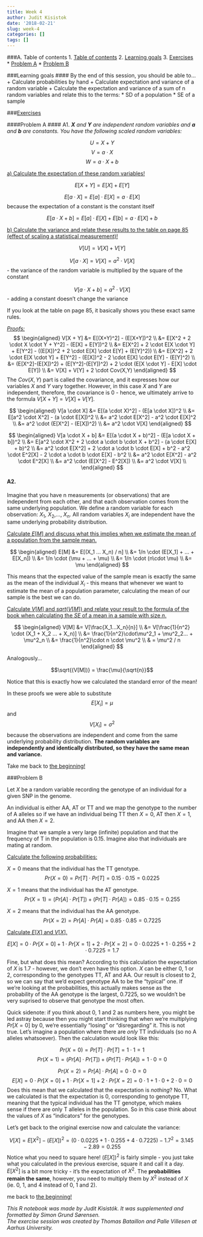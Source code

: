 ```yaml
---
title: Week 4
author: Judit Kisistok
date: '2018-02-21'
slug: week-4
categories: []
tags: []
---
```


###<a name="toc"></a>A. Table of contents
1. [Table of contents](#toc)
2. [Learning goals](#goals)
3. [Exercises](#exercises)
    * [Problem A](#problemA)
    * [Problem B](#problemB)

###<a name="goals"></a>Learning goals
#### By the end of this session, you should be able to...
+ Calculate probabilities by hand 
+ Calculate expectation and variance of a random variable 
+ Calculate the expectation and variance of a sum of n random variables and relate this to the terms:
    * SD of a population
    * SE of a sample
    
###<a name="exercises"></a><u>Exercises</u>

####<a name="problemA"></a>Problem A
#### A1.
<em><b>$X$</b> and <b>$Y$</b> are independent random variables and <b>$a$</b> and <b>$b$</b> are constants. You have the following scaled random variables:</em>

$$U = X + Y$$
$$V = a \cdot X$$ 
$$W = a \cdot X + b$$ 

<u>a) Calculate the expectation of these random variables!</u>

$$E[X + Y] = E[X] + E[Y]$$ 

$$E[a \cdot X] = E[a] \cdot E[X] = a \cdot E[X]$$ because the expectation of a constant is the constant itself  

$$E[a \cdot X + b] = E[a] \cdot E[X] + E[b] = a \cdot E[X] + b$$

<u>b) Calculate the variance and relate these results to the table on page 85 (effect of scaling a statistical measurement)!</u>

$$V[U] = V[X] + V[Y]$$  

$$V[a \cdot X] = V[X] = a^2 \cdot V[X]$$ - the variance of the random variable is multiplied by the square of the constant

$$V[a \cdot X + b] = a^2 \cdot V[X]$$ - adding a constant doesn't change the variance

If you look at the table on page 85, it basically shows you these exact same rules.

<u><em>Proofs:</em></u>
$$
\begin{aligned}
V[X + Y] &= E[(X+Y)^2] - (E[X+Y])^2 \\
&= E[X^2 + 2 \cdot X \cdot Y + Y^2] - (E[X] + E[Y])^2 \\
&= E[X^2] + 2 \cdot E[X \cdot Y] + E[Y^2] - ((E[X])^2 + 2 \cdot E[X] \cdot E[Y] + (E[Y]^2)) \\
&= E[X^2] + 2 \cdot E[X \cdot Y] + E[Y^2] - (E[X])^2 - 2 \cdot E[X] \cdot E[Y] - (E[Y]^2) \\
&= (E[X^2]-(E[X])^2) + (E[Y^2]-(E[Y])^2) + 2 \cdot (E[X \cdot Y] - E[X] \cdot E[Y]) \\
&= V[X] + V[Y] + 2 \cdot Cov(X,Y)
\end{aligned}
$$
The $Cov(X,Y)$ part is called the covariance, and it expresses how our variables $X$ and $Y$ vary together. However, in this case $X$ and $Y$ are independent, therefore, the covariance is 0 - hence, we ultimately arrive to the formula $V[X+Y] = V[X] + V[Y]$.

$$
\begin{aligned}
V[a \cdot X] &= E[(a \cdot X)^2] - (E[a \cdot X])^2 \\
&= E[a^2 \cdot X^2] - (a \cdot E[X])^2 \\
&= a^2 \cdot E[X^2] - a^2 \cdot E[X]^2 \\
&= a^2 \cdot (E[X^2] - (E[X])^2) \\
&= a^2 \cdot V[X] 
\end{aligned}
$$

$$
\begin{aligned}
V[a \cdot X + b] 
&= E[(a \cdot X + b)^2] - (E[a \cdot X + b])^2 \\
&= E[a^2 \cdot X^2 + 2 \cdot a \cdot b \cdot X + b^2] - (a \cdot E[X] + b)^2 \\
&= a^2 \cdot E[X^2] + 2 \cdot a \cdot b \cdot E[X] + b^2 - a^2 \cdot E^2[X] - 2 \cdot a \cdot b \cdot E[X] - b^2 \\
&= a^2 \cdot E[X^2] - a^2 \cdot E^2[X] \\
&= a^2 \cdot (E[X^2] - E^2[X]) \\
&= a^2 \cdot V[X] \\
\end{aligned}
$$

#### A2.

Imagine that you have n measurements (or observations) that are independent from each other, and that each observation comes from the same underlying population. We define a random variable for each observation: $X_1$, $X_2$,..., $X_n$. All random variables $X_i$ are independent have the same underlying probability distribution.

<u>Calculate $E[M]$ and discuss what this implies when we estimate the mean of a population from the sample mean.</u>

$$
\begin{aligned}
E[M] &= E[(X_1 ... X_n) / n] \\
&= 1/n \cdot (E[X_1] + ... + E[X_n]) \\
&= 1/n \cdot (\mu + ... + \mu) \\
&= 1/n \cdot (n\cdot \mu) \\
&= \mu
\end{aligned}
$$

This means that the expected value of the sample mean is exactly the same as the mean of the individual $X_i$ - this means that whenever we want to estimate the mean of a population parameter, calculating the mean of our sample is the best we can do.

<u>Calculate $V[M]$ and $sqrt(V[M])$ and relate your result to the formula of the book when calculating the $SE$ of a mean in a sample with size $n$.</u>

$$
\begin{aligned}
V[M] &= V[\frac{X_1...X_n}{n}] \\
&= V[\frac{1}{n^2} \cdot (X_1 + X_2 ... + X_n)] \\
&= \frac{1}{n^2}\cdot\mu^2_1 + \mu^2_2... + \mu^2_n \\
&= \frac{1}{n^2}\cdot n \cdot \mu^2 \\
& = \mu^2 / n
\end{aligned}
$$

Analogously...

$$\sqrt{(V[M])} = \frac{\mu}{\sqrt{n}}$$

Notice that this is exactly how we calculated the standard error of the mean!

In these proofs we were able to substitute $$E[X_i] = \mu$$ and $$V[X_i] = \sigma^2$$ because the observations are independent and come from the same underlying probability distribution. <b>The random variables are independently and identically distributed, so they have the same mean and variance.</b>

Take me back to [the beginning!](#toc)\cdot

###<a name="problemB"></a>Problem B

Let $X$ be a random variable recording the genotype of an individual for a given SNP in the genome.

An individual is either AA, AT or TT and we map the genotype to the number of A alleles so if we have an individual being TT then $X=0$, AT then $X=1$, and AA then $X=2$.

Imagine that we sample a very large (infinite) population and that the frequency of T in the population is 0.15. Imagine also that individuals are mating at random.

<u>Calculate the following probabilities:</u>

$X = 0$ means that the individual has the TT genotype.  
$$Pr(X = 0) = Pr[T] \cdot Pr[T] = 0.15 \cdot 0.15 = 0.0225$$

$X = 1$ means that the individual has the AT genotype.  
$$Pr(X = 1) = (Pr[A] \cdot Pr[T]) + (Pr[T] \cdot Pr[A]) = 0.85 \cdot 0.15 = 0.255$$

$X = 2$ means that the individual has the AA genotype.  
$$Pr(X = 2) = Pr[A] \cdot Pr[A] = 0.85 \cdot 0.85 = 0.7225$$

<u>Calculate $E[X]$ and $V[X]$.</u>

$$E[X] = 0 \cdot Pr[X = 0] + 1 \cdot Pr[X = 1]+2 \cdot Pr[X = 2] = 0 \cdot 0.0225 + 1 \cdot 0.255 + 2 \cdot 0.7225 = 1.7$$

Fine, but what does this mean? According to this calculation the expectation of $X$ is 1.7 - however, we don't even have this option. $X$ can be either 0, 1 or 2, corresponding to the genotypes TT, AT and AA. Our result is closest to 2, so we can say that we'd expect genotype AA to be the "typical" one. If we're looking at the probabilities, this actually makes sense as the probability of the AA genotype is the largest, 0.7225, so we wouldn't be very suprised to observe that genotype the most often.

Quick sidenote: if you think about 0, 1 and 2 as numbers here, you might be led astray because then you might start thinking that when we're multiplying $Pr[X = 0]$ by 0, we're essentially "losing" or "disregarding" it. This is not true. Let's imagine a population where there are <em>only</em> TT individuals (so no A alleles whatsoever). Then the calculation would look like this:

$$Pr(X = 0) = Pr[T] \cdot Pr[T] = 1 \cdot 1 = 1$$
$$Pr(X = 1) = (Pr[A] \cdot Pr[T]) + (Pr[T] \cdot Pr[A]) = 1 \cdot 0 = 0$$

$$Pr(X = 2) = Pr[A] \cdot Pr[A] = 0 \cdot 0 = 0$$
$$E[X] = 0 \cdot Pr[X = 0] + 1 \cdot Pr[X = 1]+2 \cdot Pr[X = 2] = 0 \cdot 1 + 1 \cdot 0 + 2 \cdot 0 = 0$$
Does this mean that we calculated that the expectation is <em>nothing</em>? No. What we calculated is that the expectation is 0, corresponding to genotype TT, meaning that the typical individual has the TT genotype, which makes sense if there are only T alleles in the population. So in this case think about the values of $X$ as "indicators" for the genotypes.

Let's get back to the original exercise now and calculate the variance:

$$V[X] = E[X^2] - (E[X])^2 = (0\cdot0.0225 + 1\cdot0.255 + 4\cdot0.7225) - 1.7^2 = 3.145 - 2.89 = 0.255$$
Notice what you need to square here! $(E[X])^2$ is fairly simple - you just take what you calculated in the previous exercise, square it and call it a day.  
$E[X^2]$ is a bit more tricky - it's the expectation of $X^2$. The <b>probabilities remain the same</b>, however, you need to multiply them by $X^2$ instead of $X$ (ie. 0, 1, and 4 instead of 0, 1 and 2). 

\cdotTake me back to [the beginning!](#toc)\cdot

<em>This R notebook was made by Judit Kisistók. It was supplemented and formatted by Simon Grund Sørensen.  
The exercise session was created by Thomas Bataillon and Palle Villesen at Aarhus University.</em>